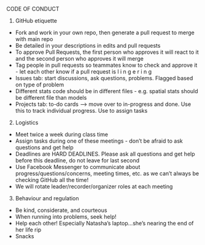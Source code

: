 CODE OF CONDUCT

1) GitHub etiquette
- Fork and work in your own repo, then generate a pull request to merge with main repo
- Be detailed in your descriptions in edits and pull requests
- To approve Pull Requests, the first person who approves it will react to it and the second person who approves it will merge
- Tag people in pull requests so teammates know to check and approve it - let each other know if a pull request is l i n g e r i n g
- Issues tab: start discussions, ask questions, problems. Flagged based on type of problem
- Different stats code should be in different files - e.g. spatial stats should be different file than models
- Projects tab: to-do cards —> move over to in-progress and done. Use this to track individual progress. Use to assign tasks

2) Logistics
- Meet twice a week during class time
- Assign tasks during one of these meetings - don’t be afraid to ask questions and get help
- Deadlines are HARD DEADLINES. Please ask all questions and get help before this deadline, do not leave for last second
- Use Facebook Messenger to communicate about progress/questions/concerns, meeting times, etc. as we can't always be checking GitHub all the time!
- We will rotate leader/recorder/organizer roles at each meeting

3) Behaviour and regulation
- Be kind, considerate, and courteous
- When running into problems, seek help!
- Help each other! Especially Natasha’s laptop...she's nearing the end of her life rip
- Snacks
